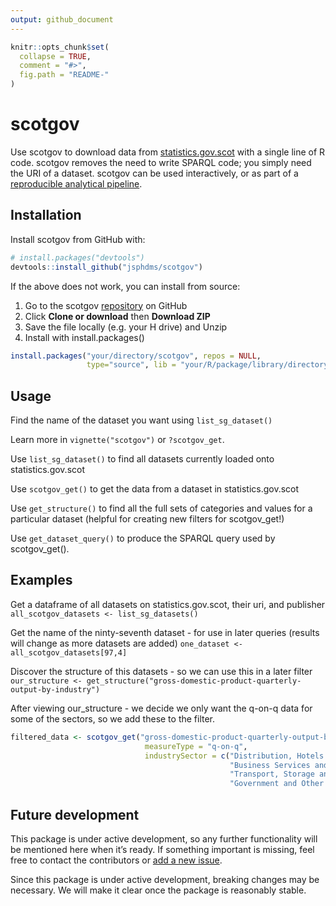 ```yaml
---
output: github_document
---
```


<!-- README.md is generated from README.Rmd. Please edit that file -->

```r
knitr::opts_chunk$set(
  collapse = TRUE,
  comment = "#>",
  fig.path = "README-"
)
```

# scotgov

Use scotgov to download data from [statistics.gov.scot](http://statistics.gov.scot/home) with a single line of R code. scotgov removes the need to write SPARQL code; you simply need the URI of a dataset. scotgov can be used interactively, or as part of a [reproducible analytical pipeline](https://ukgovdatascience.github.io/rap_companion/).

## Installation

Install scotgov from GitHub with:

```r
# install.packages("devtools")
devtools::install_github("jsphdms/scotgov")
```

If the above does not work, you can install from source:

1. Go to the scotgov [repository](https://github.com/jsphdms/scotgov) on GitHub
1. Click **Clone or download** then **Download ZIP**
1. Save the file locally (e.g. your H drive) and Unzip
1. Install with install.packages()

```r
install.packages("your/directory/scotgov", repos = NULL,
                 type="source", lib = "your/R/package/library/directory")
```

Usage
-----

Find the name of the dataset you want using `list_sg_dataset()`

Learn more in `vignette("scotgov")` or `?scotgov_get`.

Use `list_sg_dataset()` to find all datasets currently loaded onto statistics.gov.scot

Use `scotgov_get()` to get the data from a dataset in statistics.gov.scot

Use `get_structure()` to find all the full sets of categories and values for a particular dataset (helpful for creating new filters for scotgov\_get!)

Use `get_dataset_query()` to produce the SPARQL query used by scotgov\_get().

Examples
---------

Get a dataframe of all datasets on statistics.gov.scot, their uri, and publisher
`all_scotgov_datasets <- list_sg_datasets()`

Get the name of the ninty-seventh dataset - for use in later queries (results will change as more datasets are added)
`one_dataset <- all_scotgov_datasets[97,4]`

Discover the structure of this datasets - so we can use this in a later filter
`our_structure <- get_structure("gross-domestic-product-quarterly-output-by-industry")`

After viewing our_structure - we decide we only want the q-on-q data for some of the sectors, so we add these to the filter. 

``` r
filtered_data <- scotgov_get("gross-domestic-product-quarterly-output-by-industry",
                              measureType = "q-on-q",
                              industrySector = c("Distribution, Hotels and Restaurants (Section G,I)",
                                                 "Business Services and Finance (Section K-N)",
                                                 "Transport, Storage and Communication (Section H,J)",
                                                 "Government and Other Services (Section O-T)"))
```
                                                 
Future development
------------------

This package is under active development, so any further functionality will be mentioned here when it's ready. If something important is missing, feel free to contact the contributors or [add a new issue](https://github.com/jsphdms/scotgov/issues).

Since this package is under active development, breaking changes may be necessary. We will make it clear once the package is reasonably stable.
